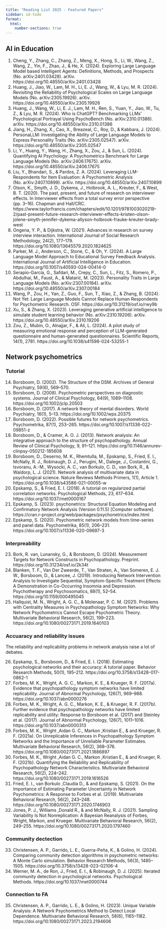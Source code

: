 ```yaml
---
title: "Reading List 2025 - Featured Papers"
sidebar: id-todo
format: 
  html:
    number-sections: true
---
```


## AI in Education

@. Cheng, Y., Zhang, C., Zhang, Z., Meng, X., Hong, S., Li, W., Wang, Z., Wang, Z., Yin, F., Zhao, J., & He, X. (2024). Exploring Large Language Model based Intelligent Agents: Definitions, Methods, and Prospects (No. arXiv:2401.03428). arXiv. https://doi.org/10.48550/arXiv.2401.03428
@. Huang, J., Jiao, W., Lam, M. H., Li, E. J., Wang, W., & Lyu, M. R. (2024). Revisiting the Reliability of Psychological Scales on Large Language Models (No. arXiv:2305.19926). arXiv. https://doi.org/10.48550/arXiv.2305.19926
@. Huang, J., Wang, W., Li, E. J., Lam, M. H., Ren, S., Yuan, Y., Jiao, W., Tu, Z., & Lyu, M. R. (2024). Who is ChatGPT? Benchmarking LLMs’ Psychological Portrayal Using PsychoBench (No. arXiv:2310.01386). arXiv. https://doi.org/10.48550/arXiv.2310.01386
@. Jiang, H., Zhang, X., Cao, X., Breazeal, C., Roy, D., & Kabbara, J. (2024). PersonaLLM: Investigating the Ability of Large Language Models to Express Personality Traits (No. arXiv:2305.02547). arXiv. https://doi.org/10.48550/arXiv.2305.02547
@. Li, Y., Huang, Y., Wang, H., Zhang, X., Zou, J., & Sun, L. (2024). Quantifying AI Psychology: A Psychometrics Benchmark for Large Language Models (No. arXiv:2406.17675). arXiv. https://doi.org/10.48550/arXiv.2406.17675
@. Liu, Y., Bhandari, S., & Pardos, Z. A. (2024). Leveraging LLM-Respondents for Item Evaluation: A Psychometric Analysis (No. arXiv:2407.10899). arXiv. https://doi.org/10.48550/arXiv.2407.10899
@. Olson, K., Smyth, J. D., Dykema, J., Holbrook, A. L., Kreuter, F., & West, B. T. (2020). The past, present, and future of research on interviewer effects. In Interviewer effects from a total survey error perspective (pp. 3–16). Chapman and Hall/CRC. https://www.taylorfrancis.com/chapters/edit/10.1201/9781003020219-2/past-present-future-research-interviewer-effects-kristen-olson-jolene-smyth-jennifer-dykema-allyson-holbrook-frauke-kreuter-brady-west
@. Ongena, Y. P., & Dijkstra, W. (2021). Advances in research on survey interview interaction. International Journal of Social Research Methodology, 24(2), 177–179. https://doi.org/10.1080/13645579.2020.1824625
@. Parker, M. J., Anderson, C., Stone, C., & Oh, Y. (2024). A Large Language Model Approach to Educational Survey Feedback Analysis. International Journal of Artificial Intelligence in Education. https://doi.org/10.1007/s40593-024-00414-0
@. Serapio-García, G., Safdari, M., Crepy, C., Sun, L., Fitz, S., Romero, P., Abdulhai, M., Faust, A., & Matarić, M. (2023). Personality Traits in Large Language Models (No. arXiv:2307.00184). arXiv. https://doi.org/10.48550/arXiv.2307.00184
@. Wang, P., Zou, H., Yan, Z., Guo, F., Sun, T., Xiao, Z., & Zhang, B. (2024). Not Yet: Large Language Models Cannot Replace Human Respondents for Psychometric Research. OSF. https://doi.org/10.31219/osf.io/rwy9b
@. Xu, S., & Zhang, X. (2023). Leveraging generative artificial intelligence to simulate student learning behavior (No. arXiv:2310.19206). arXiv. https://doi.org/10.48550/arXiv.2310.19206
@. Zou, Z., Mubin, O., Alnajjar, F., & Ali, L. (2024). A pilot study of measuring emotional response and perception of LLM-generated questionnaire and human-generated questionnaires. Scientific Reports, 14(1), 2781. https://doi.org/10.1038/s41598-024-53255-1

## Network psychometrics

### Tutorial
@. Borsboom, D. (2002). The Structure of the DSM. Archives of General Psychiatry, 59(6), 569–570.
@. Borsboom, D. (2008). Psychometric perspectives on diagnostic systems. Journal of Clinical Psychology, 64(9), 1089–1108. https://doi.org/10.1002/jclp.20503
@. Borsboom, D. (2017). A network theory of mental disorders. World Psychiatry, 16(1), 5–13. https://doi.org/10.1002/wps.20375
@. Borsboom, D. (2022). Possible futures for network psychometrics. Psychometrika, 87(1), 253–265. https://doi.org/10.1007/s11336-022-09851-z
@. Borsboom, D., & Cramer, A. O. J. (2013). Network analysis: An integrative approach to the structure of psychopathology. Annual Review of Clinical Psychology, 9, 91–121. https://doi.org/10.1146/annurev-clinpsy-050212-185608
@. Borsboom, D., Deserno, M. K., Rhemtulla, M., Epskamp, S., Fried, E. I., McNally, R. J., Robinaugh, D. J., Perugini, M., Dalege, J., Costantini, G., Isvoranu, A.-M., Wysocki, A. C., van Borkulo, C. D., van Bork, R., & Waldorp, L. J. (2021). Network analysis of multivariate data in psychological science. Nature Reviews Methods Primers, 1(1), Article 1. https://doi.org/10.1038/s43586-021-00055-w
@. Epskamp, S., & Fried, E. I. (2018). A tutorial on regularized partial correlation networks. Psychological Methods, 23, 617–634. https://doi.org/10.1037/met0000167
@. Epskamp, S. (2023). psychonetrics: Structural Equation Modeling and Confirmatory Network Analysis (Version 0.11.5) [Computer software]. https://cran.r-project.org/web/packages/psychonetrics/index.html
@. Epskamp, S. (2020). Psychometric network models from time-series and panel data. Psychometrika, 85(1), 206–231. https://doi.org/10.1007/s11336-020-09697-3

### Interpreability
@. Bork, R. van, Lunansky, G., & Borsboom, D. (2024). Measurement Targets for Network Constructs in Psychopathology. Preprint. https://doi.org/10.31234/osf.io/2k34t
@. Blanken, T. F., Van Der Zweerde, T., Van Straten, A., Van Someren, E. J. W., Borsboom, D., & Lancee, J. (2019). Introducing Network Intervention Analysis to Investigate Sequential, Symptom-Specific Treatment Effects: A Demonstration in Co-Occurring Insomnia and Depression. Psychotherapy and Psychosomatics, 88(1), 52–54. https://doi.org/10.1159/000495045
@. Hallquist, M. N., Wright, A. G. C., & Molenaar, P. C. M. (2021). Problems with Centrality Measures in Psychopathology Symptom Networks: Why Network Psychometrics Cannot Escape Psychometric Theory. Multivariate Behavioral Research, 56(2), 199–223. https://doi.org/10.1080/00273171.2019.1640103


### Accuaracy and reliability issues

::: rmdnote
The reliability and replicability problems in network analysis raise a lot of debates.
:::

@. Epskamp, S., Borsboom, D., & Fried, E. I. (2018). Estimating psychological networks and their accuracy: A tutorial paper. Behavior Research Methods, 50(1), 195–212. https://doi.org/10.3758/s13428-017-0862-1
@. Forbes, M. K., Wright, A. G. C., Markon, K. E., & Krueger, R. F. (2017a). Evidence that psychopathology symptom networks have limited replicability. Journal of Abnormal Psychology, 126(7), 969–988. https://doi.org/10.1037/abn0000276
@. Forbes, M. K., Wright, A. G. C., Markon, K. E., & Krueger, R. F. (2017b). Further evidence that psychopathology networks have limited replicability and utility: Response to Borsboom et al. (2017) and Steinley et al. (2017). Journal of Abnormal Psychology, 126(7), 1011–1016. https://doi.org/10.1037/abn0000313
@. Forbes, M. K., Wright ,Aidan G. C., Markon ,Kristian E., & and Krueger, R. F. (2021a). On Unreplicable Inferences in Psychopathology Symptom Networks and the Importance of Unreliable Parameter Estimates. Multivariate Behavioral Research, 56(2), 368–376. https://doi.org/10.1080/00273171.2021.1886897
@. Forbes, M. K., Wright ,Aidan G. C., Markon ,Kristian E., & and Krueger, R. F. (2021b). Quantifying the Reliability and Replicability of Psychopathology Network Characteristics. Multivariate Behavioral Research, 56(2), 224–242. https://doi.org/10.1080/00273171.2019.1616526
@. Fried, E. I., van Borkulo ,Claudia D., & and Epskamp, S. (2021). On the Importance of Estimating Parameter Uncertainty in Network Psychometrics: A Response to Forbes et al. (2019). Multivariate Behavioral Research, 56(2), 243–248. https://doi.org/10.1080/00273171.2020.1746903
@. Jones, P. J., Williams ,Donald R., & and McNally, R. J. (2021). Sampling Variability Is Not Nonreplication: A Bayesian Reanalysis of Forbes, Wright, Markon, and Krueger. Multivariate Behavioral Research, 56(2), 249–255. https://doi.org/10.1080/00273171.2020.1797460


### Community dectection

@. Christensen, A. P., Garrido, L. E., Guerra-Peña, K., & Golino, H. (2024). Comparing community detection algorithms in psychometric networks: A Monte Carlo simulation. Behavior Research Methods, 56(3), 1485–1505. https://doi.org/10.3758/s13428-023-02106-4
@. Werner, M. A., de Ron, J., Fried, E. I., & Robinaugh, D. J. (2025). Iterated community detection in psychological networks. Psychological Methods. https://doi.org/10.1037/met0000744

### Connection to FA

@. Christensen, A. P., Garrido, L. E., & Golino, H. (2023). Unique Variable Analysis: A Network Psychometrics Method to Detect Local Dependence. Multivariate Behavioral Research, 58(6), 1165–1182. https://doi.org/10.1080/00273171.2023.2194606
